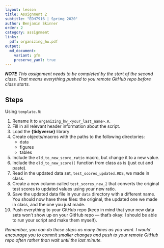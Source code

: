 ```yaml
---
layout: lesson
title: Assignment 2
subtitle: "EDH7916 | Spring 2020"
author: Benjamin Skinner
order: 2
category: assignment
links:
  pdf: organizing_hw.pdf
output:
  md_document:
    variant: gfm
    preserve_yaml: true
---
```


_**NOTE** This assignment needs to be completed by the start of the
second class. That means everything pushed to you remote GitHub repo
before class starts._

## Steps

Using `template.R`:

1. Rename it to `organizing_hw_<your_last_name>.R`.
1. Fill in all relevant header information about the script.
1. Load the **{tidyverse}** library
1. Create objects/macros with the paths to the following directories:
   - data
   - figures
   - tables
1. Include the `old_to_new_score_ratio` macro, but change it to a new
   value.
1. Include the `old_to_new_score()` function from class as is (just
   cut and paste).
1. Read in the updated data set, `test_scores_updated.RDS`, we made in
   class.
1. Create a new column called `test_scores_new_2` that converts the
   original test scores to updated values using your new ratio.
1. Save the updated data file in your `data` directory with a
   different name. You should now have three files: the original, the
   updated one we made in class, and the one you just made.
1. Push everything to your GitHub repo (keep in mind that your new
   data sets won't show up on your GitHub repo --- that's okay: I
   should be able to run your script and make them myself).	  
  
_Remember, you can do these steps as many times as you want. I would
encourage you to commit smaller changes and push to your remote
GitHub repo often rather than wait until the last minute._

